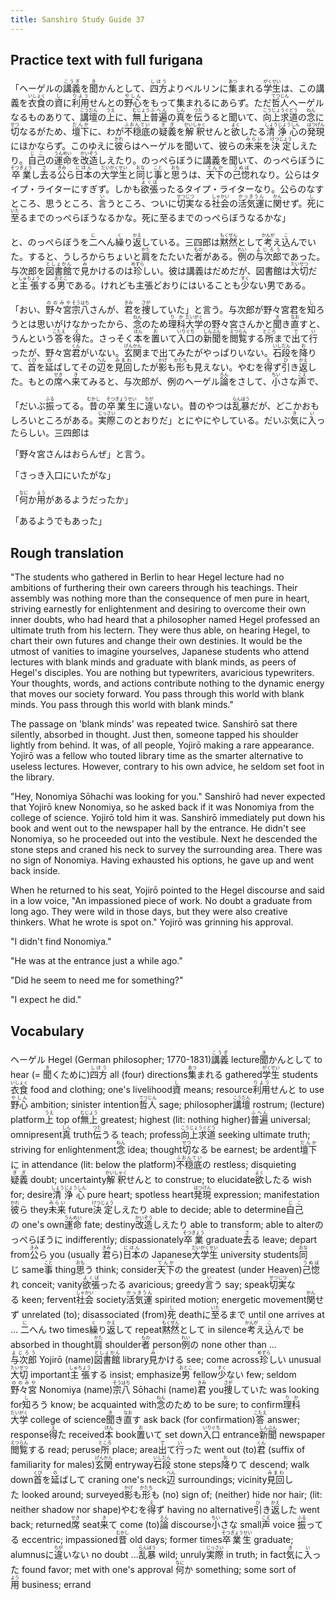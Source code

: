 ```yaml
---
title: Sanshiro Study Guide 37
---
```


## Practice text with full furigana

<p>
「ヘーゲルの<ruby><rb>講義</rb><rt>こうぎ</rt></ruby>を<ruby><rb>聞</rb><rt>き</rt></ruby>かんとして、<ruby><rb>四方</rb><rt>しほう</rt></ruby>よりベルリンに<ruby><rb>集</rb><rt>あつ</rt></ruby>まれる<ruby><rb>学生</rb><rt>がくせい</rt></ruby>は、この講義を<ruby><rb>衣食</rb><rt>いしょく</rt></ruby>の<ruby><rb>資</rb><rt>し</rt></ruby>に<ruby><rb>利用</rb><rt>りよう</rt></ruby>せんとの<ruby><rb>野心</rb><rt>やしん</rt></ruby>をもって集まれるにあらず。ただ<ruby><rb>哲人</rb><rt>てつじん</rt></ruby>ヘーゲルなるものありて、<ruby><rb>講壇</rb><rt>こうだん</rt></ruby>の<ruby><rb>上</rb><rt>うえ</rt></ruby>に、<ruby><rb>無上</rb><rt>むじょう</rt></ruby><ruby><rb>普遍</rb><rt>ふへん</rt></ruby>の<ruby><rb>真</rb><rt>しん</rt></ruby>を<ruby><rb>伝</rb><rt>つた</rt></ruby>うると聞いて、<ruby><rb>向上求道</rb><rt>こうじょうぐどう</rt></ruby>の<ruby><rb>念</rb><rt>ねん</rt></ruby>に<ruby><rb>切</rb><rt>せつ</rt></ruby>なるがため、<ruby><rb>壇下</rb><rt>だんか</rt></ruby>に、わが<ruby><rb>不穏底</rb><rt>ふおんてい</rt></ruby>の<ruby><rb>疑義</rb><rt>ぎぎ</rt></ruby>を<ruby><rb>解釈</rb><rt>かいしゃく</rt></ruby>せんと<ruby><rb>欲</rb><rt>よく</rt></ruby>したる<ruby><rb>清浄心</rb><rt>しょうじょうしん</rt></ruby>の<ruby><rb>発現</rb><rt>はつげん</rt></ruby>にほかならず。このゆえに<ruby><rb>彼</rb><rt>かれ</rt></ruby>らはヘーゲルを聞いて、彼らの<ruby><rb>未来</rb><rt>みらい</rt></ruby>を<ruby><rb>決定</rb><rt>けつじょう</rt></ruby>しえたり。<ruby><rb>自己</rb><rt>じこ</rt></ruby>の<ruby><rb>運命</rb><rt>うんめい</rt></ruby>を<ruby><rb>改造</rb><rt>かいぞう</rt></ruby>しえたり。のっぺらぼうに講義を聞いて、のっぺらぼうに<ruby><rb>卒業</rb><rt>そつぎょう</rt></ruby>し<ruby><rb>去</rb><rt>さ</rt></ruby>る<ruby><rb>公</rb><rt>きみ</rt></ruby>ら<ruby><rb>日本</rb><rt>にほん</rt></ruby>の<ruby><rb>大学生</rb><rt>だいがくせい</rt></ruby>と<ruby><rb>同</rb><rt>おな</rt></ruby>じ<ruby><rb>事</rb><rt>こと</rt></ruby>と<ruby><rb>思</rb><rt>おも</rt></ruby>うは、<ruby><rb>天下</rb><rt>てんか</rt></ruby>の<ruby><rb>己惚</rb><rt>うぬぼ</rt></ruby>れなり。公らはタイプ・ライターにすぎず。しかも<ruby><rb>欲張</rb><rt>よくば</rt></ruby>ったるタイプ・ライターなり。公らのなすところ、思うところ、<ruby><rb>言</rb><rt>い</rt></ruby>うところ、ついに<ruby><rb>切実</rb><rt>せつじつ</rt></ruby>なる<ruby><rb>社会</rb><rt>しゃかい</rt></ruby>の<ruby><rb>活気運</rb><rt>かっきうん</rt></ruby>に<ruby><rb>関</rb><rt>かん</rt></ruby>せず。<ruby><rb>死</rb><rt>し</rt></ruby>に<ruby><rb>至</rb><rt>いた</rt></ruby>るまでのっぺらぼうなるかな。死に至るまでのっぺらぼうなるかな」
</p>

<p>
と、のっぺらぼうを<ruby><rb>二</rb><rt>に</rt></ruby>へん<ruby><rb>繰</rb><rt>く</rt></ruby>り<ruby><rb>返</rb><rt>かえ</rt></ruby>している。三四郎は<ruby><rb>黙然</rb><rt>もくぜん</rt></ruby>として<ruby><rb>考</rb><rt>かんが</rt></ruby>え<ruby><rb>込</rb><rt>こ</rt></ruby>んでいた。すると、うしろからちょいと<ruby><rb>肩</rb><rt>かた</rt></ruby>をたたいた<ruby><rb>者</rb><rt>もの</rt></ruby>がある。<ruby><rb>例</rb><rt>れい</rt></ruby>の<ruby><rb>与次郎</rb><rt>よじろう</rt></ruby>であった。与次郎を<ruby><rb>図書館</rb><rt>としょかん</rt></ruby>で<ruby><rb>見</rb><rt>み</rt></ruby>かけるのは<ruby><rb>珍</rb><rt>めずら</rt></ruby>しい。彼は講義はだめだが、図書館は<ruby><rb>大切</rb><rt>たいせつ</rt></ruby>だと<ruby><rb>主張</rb><rt>しゅちょう</rt></ruby>する<ruby><rb>男</rb><rt>おとこ</rt></ruby>である。けれども主張どおりにはいることも<ruby><rb>少</rb><rt>すく</rt></ruby>ない男である。
</p>

<p>
「おい、<ruby><rb>野々宮</rb><rt>ののみや</rt></ruby><ruby><rb>宗八</rb><rt>そうはち</rt></ruby>さんが、<ruby><rb>君</rb><rt>きみ</rt></ruby>を<ruby><rb>捜</rb><rt>さが</rt></ruby>していた」と言う。与次郎が野々宮君を<ruby><rb>知</rb><rt>し</rt></ruby>ろうとは思いがけなかったから、<ruby><rb>念</rb><rt>ねん</rt></ruby>のため<ruby><rb>理科</rb><rt>りか</rt></ruby><ruby><rb>大学</rb><rt>だいがく</rt></ruby>の野々宮さんかと<ruby><rb>聞</rb><rt>き</rt></ruby>き<ruby><rb>直</rb><rt>なお</rt></ruby>すと、うんという<ruby><rb>答</rb><rt>こたえ</rt></ruby>を<ruby><rb>得</rb><rt>え</rt></ruby>た。さっそく<ruby><rb>本</rb><rt>ほん</rt></ruby>を<ruby><rb>置</rb><rt>お</rt></ruby>いて<ruby><rb>入口</rb><rt>いりぐち</rt></ruby>の<ruby><rb>新聞</rb><rt>しんぶん</rt></ruby>を<ruby><rb>閲覧</rb><rt>えつらん</rt></ruby>する<ruby><rb>所</rb><rt>ところ</rt></ruby>まで<ruby><rb>出</rb><rt>で</rt></ruby>て<ruby><rb>行</rb><rt>い</rt></ruby>ったが、野々宮<ruby><rb>君</rb><rt>くん</rt></ruby>がいない。<ruby><rb>玄関</rb><rt>げんかん</rt></ruby>まで出てみたがやっぱりいない。<ruby><rb>石段</rb><rt>いしだん</rt></ruby>を<ruby><rb>降</rb><rt>お</rt></ruby>りて、<ruby><rb>首</rb><rt>くび</rt></ruby>を<ruby><rb>延</rb><rt>の</rt></ruby>ばしてその<ruby><rb>辺</rb><rt>へん</rt></ruby>を<ruby><rb>見回</rb><rt>みまわ</rt></ruby>したが<ruby><rb>影</rb><rt>かげ</rt></ruby>も<ruby><rb>形</rb><rt>かたち</rt></ruby>も見えない。やむを<ruby><rb>得</rb><rt>え</rt></ruby>ず<ruby><rb>引</rb><rt>ひ</rt></ruby>き<ruby><rb>返</rb><rt>かえ</rt></ruby>した。もとの<ruby><rb>席</rb><rt>せき</rt></ruby>へ<ruby><rb>来</rb><rt>き</rt></ruby>てみると、与次郎が、例のヘーゲル<ruby><rb>論</rb><rt>ろん</rt></ruby>をさして、<ruby><rb>小</rb><rt>ちい</rt></ruby>さな<ruby><rb>声</rb><rt>こえ</rt></ruby>で、
</p>

<p>
「だいぶ<ruby><rb>振</rb><rt>ふる</rt></ruby>ってる。<ruby><rb>昔</rb><rt>むかし</rt></ruby>の<ruby><rb>卒業生</rb><rt>そつぎょうせい</rt></ruby>に<ruby><rb>違</rb><rt>ちが</rt></ruby>いない。昔のやつは<ruby><rb>乱暴</rb><rt>らんぼう</rt></ruby>だが、どこかおもしろいところがある。<ruby><rb>実際</rb><rt>じっさい</rt></ruby>このとおりだ」とにやにやしている。だいぶ<ruby><rb>気</rb><rt>き</rt></ruby>に<ruby><rb>入</rb><rt>い</rt></ruby>ったらしい。三四郎は
</p>

<p>「野々宮さんはおらんぜ」と言う。</p>
<p>「さっき入口にいたがな」</p>
<p>
「<ruby><rb>何</rb><rt>なに</rt></ruby>か<ruby><rb>用</rb><rt>よう</rt></ruby>があるようだったか」
</p>

<p>「あるようでもあった」</p>

## Rough translation

"The students who gathered in Berlin to hear Hegel lecture had no ambitions of furthering their own careers through his teachings. Their assembly was nothing more than the consequence of men pure in heart, striving earnestly for enlightenment and desiring to overcome their own inner doubts, who had heard that a philosopher named Hegel professed an ultimate truth from his lectern. They were thus able, on hearing Hegel, to chart their own futures and change their own destinies. It would be the utmost of vanities to imagine yourselves, Japanese students who attend lectures with blank minds and graduate with blank minds, as peers of Hegel's disciples. You are nothing but typewriters, avaricious typewriters. Your thoughts, words, and actions contribute nothing to the dynamic energy that moves our society forward. You pass through this world with blank minds. You pass through this world with blank minds."

The passage on 'blank minds' was repeated twice. Sanshirō sat there silently, absorbed in thought. Just then, someone tapped his shoulder lightly from behind. It was, of all people, Yojirō making a rare appearance. Yojirō was a fellow who touted library time as the smarter alternative to useless lectures. However, contrary to his own advice, he seldom set foot in the library.

"Hey, Nonomiya Sōhachi was looking for you." Sanshirō had never expected that Yojirō knew Nonomiya, so he asked back if it was Nonomiya from the college of science. Yojirō told him it was. Sanshirō immediately put down his book and went out to the newspaper hall by the entrance. He didn't see Nonomiya, so he proceeded out into the vestibule. Next he descended the stone steps and craned his neck to survey the surrounding area. There was no sign of Nonomiya. Having exhausted his options, he gave up and went back inside.

When he returned to his seat, Yojirō pointed to the Hegel discourse and said in a low voice, "An impassioned piece of work. No doubt a graduate from long ago. They were wild in those days, but they were also creative thinkers. What he wrote is spot on." Yojirō was grinning his approval.

"I didn't find Nonomiya."

"He was at the entrance just a while ago."

"Did he seem to need me for something?"

"I expect he did."            


## Vocabulary

<p>
<span class="vocabstudy">ヘーゲル&nbsp;Hegel (German philosopher; 1770-1831)</span><span class="vocabstudy"><ruby><rb>講義</rb><rt>こうぎ</rt></ruby>&nbsp;lecture</span><span class="vocabstudy"><ruby><rb>聞</rb><rt>き</rt></ruby>かんとして&nbsp;to hear (= <ruby><rb>聞</rb><rt>き</rt></ruby>くために)</span><span class="vocabstudy"><ruby><rb>四方</rb><rt>しほう</rt></ruby>&nbsp;all (four) directions</span><span class="vocabstudy"><ruby><rb>集</rb><rt>あつ</rt></ruby>まれる&nbsp;gathered</span><span class="vocabstudy"><ruby><rb>学生</rb><rt>がくせい</rt></ruby>&nbsp;students</span><span class="vocabstudy"><ruby><rb>衣食</rb><rt>いしょく</rt></ruby>&nbsp;food and clothing; one's livelihood</span><span class="vocabstudy"><ruby><rb>資</rb><rt>し</rt></ruby>&nbsp;means; resource</span><span class="vocabstudy"><ruby><rb>利用</rb><rt>りよう</rt></ruby>せんと&nbsp;to use</span><span class="vocabstudy"><ruby><rb>野心</rb><rt>やしん</rt></ruby>&nbsp;ambition; sinister intention</span><span class="vocabstudy"><ruby><rb>哲人</rb><rt>てつじん</rt></ruby>&nbsp;sage; philosopher</span><span class="vocabstudy"><ruby><rb>講壇</rb><rt>こうだん</rt></ruby>&nbsp;rostrum; (lecture) platform</span><span class="vocabstudy"><ruby><rb>上</rb><rt>うえ</rt></ruby>&nbsp;top of</span><span class="vocabstudy"><ruby><rb>無上</rb><rt>むじょう</rt></ruby>&nbsp;greatest; highest (lit: nothing higher)</span><span class="vocabstudy"><ruby><rb>普遍</rb><rt>ふへん</rt></ruby>&nbsp;universal; omnipresent</span><span class="vocabstudy"><ruby><rb>真</rb><rt>しん</rt></ruby>&nbsp;truth</span><span class="vocabstudy"><ruby><rb>伝</rb><rt>つた</rt></ruby>うる&nbsp;teach; profess</span><span class="vocabstudy"><ruby><rb>向上求道</rb><rt>こうじょうぐどう</rt></ruby>&nbsp;seeking ultimate truth; striving for enlightenment</span><span class="vocabstudy"><ruby><rb>念</rb><rt>ねん</rt></ruby>&nbsp;idea; thought</span><span class="vocabstudy"><ruby><rb>切</rb><rt>せつ</rt></ruby>なる&nbsp;be earnest; be ardent</span><span class="vocabstudy"><ruby><rb>壇下</rb><rt>だんか</rt></ruby>に&nbsp;in attendance (lit: below the platform)</span><span class="vocabstudy"><ruby><rb>不穏底</rb><rt>ふおんてい</rt></ruby>の&nbsp;restless; disquieting</span><span class="vocabstudy"><ruby><rb>疑義</rb><rt>ぎぎ</rt></ruby>&nbsp;doubt; uncertainty</span><span class="vocabstudy"><ruby><rb>解釈</rb><rt>かいしゃく</rt></ruby>せんと&nbsp;to construe; to elucidate</span><span class="vocabstudy"><ruby><rb>欲</rb><rt>よく</rt></ruby>したる&nbsp;wish for; desire</span><span class="vocabstudy"><ruby><rb>清浄心</rb><rt>しょうじょうしん</rt></ruby>&nbsp;pure heart; spotless heart</span><span class="vocabstudy"><ruby><rb>発現</rb><rt>はつげん</rt></ruby>&nbsp;expression; manifestation</span><span class="vocabstudy"><ruby><rb>彼</rb><rt>かれ</rt></ruby>ら&nbsp;they</span><span class="vocabstudy"><ruby><rb>未来</rb><rt>みらい</rt></ruby>&nbsp;future</span><span class="vocabstudy"><ruby><rb>決定</rb><rt>けつじょう</rt></ruby>しえたり&nbsp;able to decide; able to determine</span><span class="vocabstudy"><ruby><rb>自己</rb><rt>じこ</rt></ruby>の&nbsp;one's own</span><span class="vocabstudy"><ruby><rb>運命</rb><rt>うんめい</rt></ruby>&nbsp;fate; destiny</span><span class="vocabstudy"><ruby><rb>改造</rb><rt>かいぞう</rt></ruby>しえたり&nbsp;able to transform; able to alter</span><span class="vocabstudy">のっぺらぼうに&nbsp;indifferently; dispassionately</span><span class="vocabstudy"><ruby><rb>卒業</rb><rt>そつぎょう</rt></ruby>&nbsp;graduate</span><span class="vocabstudy"><ruby><rb>去</rb><rt>さ</rt></ruby>る&nbsp;leave; depart from</span><span class="vocabstudy"><ruby><rb>公</rb><rt>きみ</rt></ruby>ら&nbsp;you (usually <ruby><rb>君</rb><rt>きみ</rt></ruby>ら)</span><span class="vocabstudy"><ruby><rb>日本</rb><rt>にほん</rt></ruby>の&nbsp;Japanese</span><span class="vocabstudy"><ruby><rb>大学生</rb><rt>だいがくせい</rt></ruby>&nbsp;university students</span><span class="vocabstudy"><ruby><rb>同</rb><rt>おな</rt></ruby>じ&nbsp;same</span><span class="vocabstudy"><ruby><rb>事</rb><rt>こと</rt></ruby>&nbsp;thing</span><span class="vocabstudy"><ruby><rb>思</rb><rt>おも</rt></ruby>う&nbsp;think; consider</span><span class="vocabstudy"><ruby><rb>天下</rb><rt>てんか</rt></ruby>の&nbsp;the greatest (under Heaven)</span><span class="vocabstudy"><ruby><rb>己惚</rb><rt>うぬぼ</rt></ruby>れ&nbsp;conceit; vanity</span><span class="vocabstudy"><ruby><rb>欲張</rb><rt>よくば</rt></ruby>ったる&nbsp;avaricious; greedy</span><span class="vocabstudy"><ruby><rb>言</rb><rt>い</rt></ruby>う&nbsp;say; speak</span><span class="vocabstudy"><ruby><rb>切実</rb><rt>せつじつ</rt></ruby>なる&nbsp;keen; fervent</span><span class="vocabstudy"><ruby><rb>社会</rb><rt>しゃかい</rt></ruby>&nbsp;society</span><span class="vocabstudy"><ruby><rb>活気運</rb><rt>かっきうん</rt></ruby>&nbsp;spirited motion; energetic movement</span><span class="vocabstudy"><ruby><rb>関</rb><rt>かん</rt></ruby>せず&nbsp;unrelated (to); disassociated (from)</span><span class="vocabstudy"><ruby><rb>死</rb><rt>し</rt></ruby>&nbsp;death</span><span class="vocabstudy">に<ruby><rb>至</rb><rt>いた</rt></ruby>るまで&nbsp;until one arrives at ...</span>
<span class="vocabstudy"><ruby><rb>二</rb><rt>に</rt></ruby>へん&nbsp;two times</span><span class="vocabstudy"><ruby><rb>繰</rb><rt>く</rt></ruby>り<ruby><rb>返</rb><rt>かえ</rt></ruby>して&nbsp;repeat</span><span class="vocabstudy"><ruby><rb>黙然</rb><rt>もくぜん</rt></ruby>として&nbsp;in silence</span><span class="vocabstudy"><ruby><rb>考</rb><rt>かんが</rt></ruby>え<ruby><rb>込</rb><rt>こ</rt></ruby>んで&nbsp;be absorbed in thought</span><span class="vocabstudy"><ruby><rb>肩</rb><rt>かた</rt></ruby>&nbsp;shoulder</span><span class="vocabstudy"><ruby><rb>者</rb><rt>もの</rt></ruby>&nbsp;person</span><span class="vocabstudy"><ruby><rb>例</rb><rt>れい</rt></ruby>の&nbsp;none other than ...</span><span class="vocabstudy"><ruby><rb>与次郎</rb><rt>よじろう</rt></ruby>&nbsp;Yojirō (name)</span><span class="vocabstudy"><ruby><rb>図書館</rb><rt>としょかん</rt></ruby>&nbsp;library</span><span class="vocabstudy"><ruby><rb>見</rb><rt>み</rt></ruby>かける&nbsp;see; come across</span><span class="vocabstudy"><ruby><rb>珍</rb><rt>めずら</rt></ruby>しい&nbsp;unusual</span><span class="vocabstudy"><ruby><rb>大切</rb><rt>たいせつ</rt></ruby>&nbsp;important</span><span class="vocabstudy"><ruby><rb>主張</rb><rt>しゅちょう</rt></ruby>する&nbsp;insist; emphasize</span><span class="vocabstudy"><ruby><rb>男</rb><rt>おとこ</rt></ruby>&nbsp;fellow</span><span class="vocabstudy"><ruby><rb>少</rb><rt>すく</rt></ruby>ない&nbsp;few; seldom</span>
<span class="vocabstudy"><ruby><rb>野々宮</rb><rt>ののみや</rt></ruby>&nbsp;Nonomiya (name)</span><span class="vocabstudy"><ruby><rb>宗八</rb><rt>そうはち</rt></ruby>&nbsp;Sōhachi (name)</span><span class="vocabstudy"><ruby><rb>君</rb><rt>きみ</rt></ruby>&nbsp;you</span><span class="vocabstudy"><ruby><rb>捜</rb><rt>さが</rt></ruby>していた&nbsp;was looking for</span><span class="vocabstudy"><ruby><rb>知</rb><rt>し</rt></ruby>ろう&nbsp;know; be acquainted with</span><span class="vocabstudy"><ruby><rb>念</rb><rt>ねん</rt></ruby>のため&nbsp;to be sure; to confirm</span><span class="vocabstudy"><ruby><rb>理科</rb><rt>りか</rt></ruby><ruby><rb>大学</rb><rt>だいがく</rt></ruby>&nbsp;college of science</span><span class="vocabstudy"><ruby><rb>聞</rb><rt>き</rt></ruby>き<ruby><rb>直</rb><rt>なお</rt></ruby>す&nbsp;ask back (for confirmation)</span><span class="vocabstudy"><ruby><rb>答</rb><rt>こたえ</rt></ruby>&nbsp;answer; response</span><span class="vocabstudy"><ruby><rb>得</rb><rt>え</rt></ruby>た&nbsp;received</span><span class="vocabstudy"><ruby><rb>本</rb><rt>ほん</rt></ruby>&nbsp;book</span><span class="vocabstudy"><ruby><rb>置</rb><rt>お</rt></ruby>いて&nbsp;set down</span><span class="vocabstudy"><ruby><rb>入口</rb><rt>いりぐち</rt></ruby>&nbsp;entrance</span><span class="vocabstudy"><ruby><rb>新聞</rb><rt>しんぶん</rt></ruby>&nbsp;newspaper</span><span class="vocabstudy"><ruby><rb>閲覧</rb><rt>えつらん</rt></ruby>する&nbsp;read; peruse</span><span class="vocabstudy"><ruby><rb>所</rb><rt>ところ</rt></ruby>&nbsp;place; area</span><span class="vocabstudy"><ruby><rb>出</rb><rt>で</rt></ruby>て<ruby><rb>行</rb><rt>い</rt></ruby>った&nbsp;went out (to)</span><span class="vocabstudy"><ruby><rb>君</rb><rt>くん</rt></ruby>&nbsp;(suffix of familiarity for males)</span><span class="vocabstudy"><ruby><rb>玄関</rb><rt>げんかん</rt></ruby>&nbsp;entryway</span><span class="vocabstudy"><ruby><rb>石段</rb><rt>いしだん</rt></ruby>&nbsp;stone steps</span><span class="vocabstudy"><ruby><rb>降</rb><rt>お</rt></ruby>りて&nbsp;descend; walk down</span><span class="vocabstudy"><ruby><rb>首</rb><rt>くび</rt></ruby>を<ruby><rb>延</rb><rt>の</rt></ruby>ばして&nbsp;craning one's neck</span><span class="vocabstudy"><ruby><rb>辺</rb><rt>へん</rt></ruby>&nbsp;surroundings; vicinity</span><span class="vocabstudy"><ruby><rb>見回</rb><rt>みまわ</rt></ruby>した&nbsp;looked around; surveyed</span><span class="vocabstudy"><ruby><rb>影</rb><rt>かげ</rt></ruby>も<ruby><rb>形</rb><rt>かたち</rt></ruby>も&nbsp;(no) sign of; (neither) hide nor hair; (lit: neither shadow nor shape)</span><span class="vocabstudy">やむを<ruby><rb>得</rb><rt>え</rt></ruby>ず&nbsp;having no alternative</span><span class="vocabstudy"><ruby><rb>引</rb><rt>ひ</rt></ruby>き<ruby><rb>返</rb><rt>かえ</rt></ruby>した&nbsp;went back; returned</span><span class="vocabstudy"><ruby><rb>席</rb><rt>せき</rt></ruby>&nbsp;seat</span><span class="vocabstudy"><ruby><rb>来</rb><rt>き</rt></ruby>て&nbsp;come (to)</span><span class="vocabstudy"><ruby><rb>論</rb><rt>ろん</rt></ruby>&nbsp;discourse</span><span class="vocabstudy"><ruby><rb>小</rb><rt>ちい</rt></ruby>さな&nbsp;small</span><span class="vocabstudy"><ruby><rb>声</rb><rt>こえ</rt></ruby>&nbsp;voice</span>
<span class="vocabstudy"><ruby><rb>振</rb><rt>ふる</rt></ruby>ってる&nbsp;eccentric; impassioned</span><span class="vocabstudy"><ruby><rb>昔</rb><rt>むかし</rt></ruby>&nbsp;old days; former times</span><span class="vocabstudy"><ruby><rb>卒業生</rb><rt>そつぎょうせい</rt></ruby>&nbsp;graduate; alumnus</span><span class="vocabstudy">に<ruby><rb>違</rb><rt>ちが</rt></ruby>いない&nbsp;no doubt ...</span><span class="vocabstudy"><ruby><rb>乱暴</rb><rt>らんぼう</rt></ruby>&nbsp;wild; unruly</span><span class="vocabstudy"><ruby><rb>実際</rb><rt>じっさい</rt></ruby>&nbsp;in truth; in fact</span><span class="vocabstudy"><ruby><rb>気</rb><rt>き</rt></ruby>に<ruby><rb>入</rb><rt>い</rt></ruby>った&nbsp;found favor; met with one's approval</span>
<span class="vocabstudy"><ruby><rb>何</rb><rt>なに</rt></ruby>か&nbsp;something; some sort of</span><span class="vocabstudy"><ruby><rb>用</rb><rt>よう</rt></ruby>&nbsp;business; errand</span>
</p>
